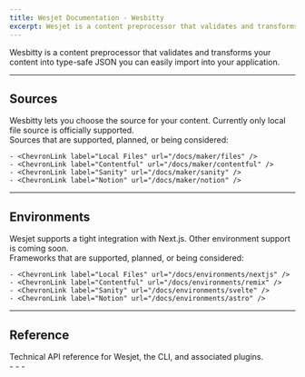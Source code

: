 ```yaml
---
title: Wesjet Documentation - Wesbitty
excerpt: Wesjet is a content preprocessor that validates and transforms your content into type-safe JSON you can easily import into your application.
---
```


Wesbitty is a content preprocessor that validates and transforms your content into type-safe JSON you can easily import into your application.

<div className="mt-8 grid gap-6 md:grid-cols-2">
  <Card
    title="Getting Started"
    icon="rocket"
    link={{ url: '/docs/getting-started', label: 'Jump into it' }}
    subtitle="Get comfortable with the basics of Wesbitty by showing how we can quickly build a blog site using Next.js."
  />
  <Card
    title="Concepts"
    icon="info"
    link={{ url: '/docs/concepts', label: 'Learn more' }}
    subtitle="Learn about why you should use Wesbitty and get familiar with how it works under the hood."
  />
</div>

---

## Sources

<div className="grid gap-6 md:grid-cols-2 -mt-4">
  <div>
    Wesbitty lets you choose the source for your content. Currently only local file source is officially supported.
    <ChevronLink label="See all guides" url="/docs/maker" />
  </div>
  <div>
    Sources that are supported, planned, or being considered:

    - <ChevronLink label="Local Files" url="/docs/maker/files" />
    - <ChevronLink label="Contentful" url="/docs/maker/contentful" />
    - <ChevronLink label="Sanity" url="/docs/maker/sanity" />
    - <ChevronLink label="Notion" url="/docs/maker/notion" />

  </div>
</div>

---

## Environments

<div className="grid gap-6 md:grid-cols-2 -mt-4">
  <div>
    Wesjet supports a tight integration with Next.js. Other environment support is coming soon.
    <ChevronLink label="See all guides" url="/docs/environments" />

  </div>
  <div>
    Frameworks that are supported, planned, or being considered:

    - <ChevronLink label="Local Files" url="/docs/environments/nextjs" />
    - <ChevronLink label="Contentful" url="/docs/environments/remix" />
    - <ChevronLink label="Sanity" url="/docs/environments/svelte" />
    - <ChevronLink label="Notion" url="/docs/environments/astro" />

  </div>
</div>

---

## Reference

<div className="grid gap-6 md:grid-cols-2 -mt-4">
  <div>
    Technical API reference for Wesjet, the CLI, and associated plugins.
    <ChevronLink label="See reference" url="/docs/reference" />

  </div>
  <div>
    - <ChevronLink label="Wesjet Cli" url="/docs/reference/cli" />
    - <ChevronLink label="wesjet/maker" url="/docs/reference/maker" />
    - <ChevronLink label="wesjet-nextjs-plugin" url="/docs/reference/wesjet-nextjs-plugin" />
  </div>
</div>
